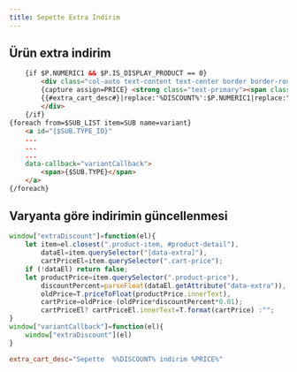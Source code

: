 ```yaml
---
title: Sepette Extra İndirim
---
```

## Ürün extra indirim
```html title="smarty"
    {if $P.NUMERIC1 && $P.IS_DISPLAY_PRODUCT == 0}
        <div class="col-auto text-content text-center border border-round border-primary fw-semibold extra-format" data-extra="{$P.NUMERIC1}">
        {capture assign=PRICE} <strong class="text-primary"><span class="cart-price">{format price=($P.PRICE_SELL - ($P.PRICE_SELL * $P.NUMERIC1/100))}</span>{$P.CURRENCY}</strong>{/capture}
        {{#extra_cart_desc#}|replace:'%DISCOUNT%':$P.NUMERIC1|replace:"%PRICE%":$PRICE}
        </div>
    {/if}
{foreach from=$SUB_LIST item=SUB name=variant}
    <a id="{$SUB.TYPE_ID}"
    ...
    ...
    ...
    data-callback="variantCallback">
        <span>{$SUB.TYPE}</span>
    </a>
{/foreach}
```
## Varyanta göre indirimin güncellenmesi
```javascript title="javascript"
window["extraDiscount"]=function(el){
    let item=el.closest(".product-item, #product-detail"),
        dataEl=item.querySelector("[data-extra]"),
        cartPriceEl=item.querySelector(".cart-price");
    if (!dataEl) return false;
    let productPrice=item.querySelector(".product-price"),
        discountPercent=parseFloat(dataEl.getAttribute("data-extra")),
        oldPrice=T.priceToFloat(productPrice.innerText),
        cartPrice=oldPrice-(oldPrice*discountPercent*0.01);
        cartPriceEl? cartPriceEl.innerText=T.format(cartPrice) :"";
}
window["variantCallback"]=function(el){
    window["extraDiscount"](el)
}
``` 

```conf title="tr.conf language file"
extra_cart_desc="Sepette  %%DISCOUNT% indirim %PRICE%"
```
